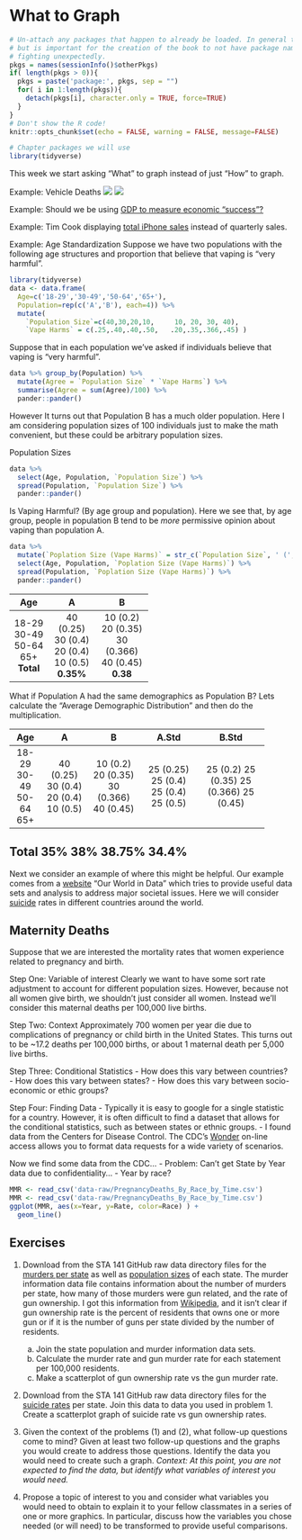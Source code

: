 # What to Graph

```r
# Un-attach any packages that happen to already be loaded. In general this is unecessary
# but is important for the creation of the book to not have package namespaces
# fighting unexpectedly.
pkgs = names(sessionInfo()$otherPkgs)
if( length(pkgs > 0)){
  pkgs = paste('package:', pkgs, sep = "")
  for( i in 1:length(pkgs)){
    detach(pkgs[i], character.only = TRUE, force=TRUE)
  }
}
# Don't show the R code!
knitr::opts_chunk$set(echo = FALSE, warning = FALSE, message=FALSE)
```
```r
# Chapter packages we will use
library(tidyverse)
```

This week we start asking "What" to graph instead of just "How" to graph.

Example: Vehicle Deaths
![](Images/Vehicle_Deaths_per_Year.png)
![](Images/Vehicle Deaths_per_Billion_VMT.png)


Example: Should we be using [GDP to measure economic "success"?](https://www.theguardian.com/commentisfree/2019/nov/24/metrics-gdp-economic-performance-social-progress)


Example: Tim Cook displaying 
[total iPhone sales](https://www.techjunkie.com/tim-cook-trying-prove-meaningless-chart/) 
instead of quarterly sales.


Example: Age Standardization
Suppose we have two populations with the following age structures and proportion that believe that vaping is "very harmful".
```r
library(tidyverse)
data <- data.frame( 
  Age=c('18-29','30-49','50-64','65+'), 
  Population=rep(c('A','B'), each=4)) %>% 
  mutate(
    `Population Size`=c(40,30,20,10,     10, 20, 30, 40),
    `Vape Harms` = c(.25,.40,.40,.50,   .20,.35,.366,.45) )
```

Suppose that in each population we've asked if individuals believe that vaping is "very harmful".

```r
data %>% group_by(Population) %>%
  mutate(Agree = `Population Size` * `Vape Harms`) %>%
  summarise(Agree = sum(Agree)/100) %>%
  pander::pander()
```

However It turns out that Population B has a much older population. Here I am considering population sizes of 100 individuals just to make the math convenient, but these could be arbitrary population sizes.

Population Sizes
```r
data %>% 
  select(Age, Population, `Population Size`) %>% 
  spread(Population, `Population Size`) %>%
  pander::pander()
```

Is Vaping Harmful? (By age group and population). 
Here we see that, by age group, people in population B tend to be *more* permissive opinion about vaping than population A.
```r
data %>% 
  mutate(`Poplation Size (Vape Harms)` = str_c(`Population Size`, ' (', `Vape Harms`,')') ) %>%
  select(Age, Population, `Poplation Size (Vape Harms)`) %>% 
  spread(Population, `Poplation Size (Vape Harms)`) %>%
  pander::pander()
```

----------------------------------
  Age          A           B      
-------   ----------- ------------
 18-29     40 (0.25)    10 (0.2)  
 30-49     30 (0.4)    20 (0.35)  
 50-64     20 (0.4)    30 (0.366) 
  65+      10 (0.5)    40 (0.45)  
**Total**  **0.35%**     **0.38**  
----------------------------------


What if Population A had the same demographics as Population B? Lets calculate the "Average Demographic Distribution" and then do the multiplication.


----------------------------------------------------------------
  Age        A           B            A.Std         B.Std     
------- ----------- ------------ -------------- ----------------
 18-29   40 (0.25)    10 (0.2)      25 (0.25)      25 (0.2)
 30-49   30 (0.4)    20 (0.35)      25 (0.4)       25 (0.35)
 50-64   20 (0.4)    30 (0.366)     25 (0.4)       25 (0.366)
  65+    10 (0.5)    40 (0.45)      25 (0.5)       25 (0.45)
----------------------------------------------------------------
 Total      35%         38%           38.75%         34.4%
----------------------------------------------------------------

Next we consider an example of where this might be helpful. Our example comes from a [website](https://ourworldindata.org) "Our World in Data" which tries to provide useful data sets and analysis to address major societal issues. Here we will consider [suicide](https://ourworldindata.org/suicide) rates in different countries around the world.

 
## Maternity Deaths

Suppose that we are interested the mortality rates that women experience related to pregnancy and birth.

Step One: Variable of interest
Clearly we want to have some sort rate adjustment to account for different population sizes. However, because not all women give birth, we shouldn't just consider all women. Instead we'll consider this maternal deaths per 100,000 live births. 

Step Two: Context
Approximately 700 women per year die due to complications of pregnancy or child birth in the United States. This turns out to be ~17.2 deaths per 100,000 births, or about 1 maternal death per 5,000 live births. 

Step Three: Conditional Statistics
  - How does this vary between countries?
  - How does this vary between states?
  - How does this vary between socio-economic or ethic groups?
  

Step Four: Finding Data
  - Typically it is easy to google for a single statistic for a country. However, it is often difficult to find a dataset that allows for the conditional statistics, such as between states or ethnic groups.
  - I found data from the Centers for Disease Control. The CDC's [Wonder](https://wonder.cdc.gov) on-line access allows you to format data requests for a wide variety of scenarios.

Now we find some data from the CDC...
  - Problem: Can't get State by Year data due to confidentiality...
  - Year by race?
```r
MMR <- read_csv('data-raw/PregnancyDeaths_By_Race_by_Time.csv')
MMR <- read_csv('data-raw/PregnancyDeaths_By_Race_by_Time.csv')
ggplot(MMR, aes(x=Year, y=Rate, color=Race) ) +
  geom_line()
```


## Exercises

1. Download from the STA 141 GitHub raw data directory files for the 
[murders per state](https://github.com/dereksonderegger/141/raw/master/data-raw/Guns_State_Deaths_2010.csv)
as well as 
[population sizes](https://github.com/dereksonderegger/141/raw/master/data-raw/State_Pop.csv)
of each state. The murder information data file contains information about the number of murders per state, how many of those murders were gun related, and the rate of gun ownership. I got this information from 
[Wikipedia](https://en.wikipedia.org/wiki/Firearm_death_rates_in_the_United_States_by_state),
and it isn't clear if gun ownership rate is the percent of residents that owns one or more gun or if it is the number of guns per state divided by the number of residents.
    a) Join the state population and murder information data sets.
    b) Calculate the murder rate and gun murder rate for each statement per 100,000 residents.
    c) Make a scatterplot of gun ownership rate vs the gun murder rate.
    
2. Download from the STA 141 GitHub raw data directory files for the 
[suicide rates](https://github.com/dereksonderegger/141/raw/master/data-raw/State_Suicides_2016.csv) 
per state. Join this data to data you used in problem 1. Create a scatterplot graph of suicide rate vs gun ownership rates.
  
3. Given the context of the problems (1) and (2), what follow-up questions come to mind? Given at least two follow-up questions and the graphs you would create to address those questions. Identify the data you would need to create such a graph. *Context: At this point, you are not expected to find the data, but identify what variables of interest you would need.*

4. Propose a topic of interest to you and consider what variables you would need to obtain to explain it to your fellow classmates in a series of one or more graphics. In particular, discuss how the variables you chose needed (or will need) to be transformed to provide useful comparisons.



